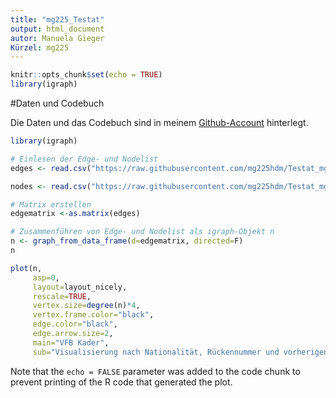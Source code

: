 ```yaml
---
title: "mg225_Testat"
output: html_document
autor: Manuela Gieger
Kürzel: mg225
---
```


```r

knitr::opts_chunk$set(echo = TRUE)
library(igraph)
```

#Daten und Codebuch

Die Daten und das Codebuch sind in meinem [Github-Account](https://github.com/mg225hdm/Testat_mg225) hinterlegt.

```r

library(igraph)

# Einlesen der Edge- und Nodelist
edges <- read.csv("https://raw.githubusercontent.com/mg225hdm/Testat_mg225/main/mg225_Testat_%20Edgelist_Abkuerzungen.csv", header=T, as.is=T, sep = ",")

nodes <- read.csv("https://raw.githubusercontent.com/mg225hdm/Testat_mg225/main/mg225_Testat_Nodelist_Abkuerzungen.csv", header=T, as.is=T, sep = ",")

# Matrix erstellen
edgematrix <-as.matrix(edges)

# Zusammenführen von Edge- und Nodelist als igraph-Objekt n
n <- graph_from_data_frame(d=edgematrix, directed=F)
n

```


```r

plot(n,
     asp=0,
     layout=layout_nicely,
     rescale=TRUE,
     vertex.size=degree(n)*4,
     vertex.frame.color="black",
     edge.color="black",
     edge.arrow.size=2,
     main="VFB Kader",
     sub="Visualisierung nach Nationalität, Rückennummer und vorherigen Vereinen")

```


Note that the `echo = FALSE` parameter was added to the code chunk to prevent printing of the R code that generated the plot.
